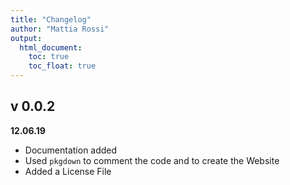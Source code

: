 ```yaml
---
title: "Changelog"
author: "Mattia Rossi"
output:
  html_document:
    toc: true
    toc_float: true
---
```


## v 0.0.2
**12.06.19**

- Documentation added
- Used `pkgdown` to comment the code and to create the Website
- Added a License File
